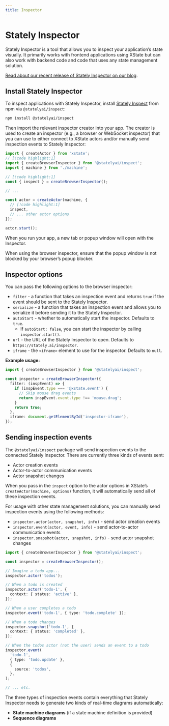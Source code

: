 ```yaml
---
title: Inspector
---
```


# Stately Inspector

Stately Inspector is a tool that allows you to inspect your application’s state visually. It primarily works with frontend applications using XState but can also work with backend code and code that uses any state management solution.

<Callout>

[Read about our recent release of Stately Inspector on our blog](../../docs/assets/blog/2024-01-15-stately-inspector/).

</Callout>

## Install Stately Inspector

To inspect applications with Stately Inspector, install [Stately Inspect](https://github.com/statelyai/inspect) from npm via `@statelyai/inspect`:

```bash
npm install @statelyai/inspect
```

Then import the relevant inspector creator into your app. The creator is used to create an inspector (e.g., a browser or WebSocket inspector) that you can use to either connect to XState actors and/or manually send inspection events to Stately Inspector:

```ts
import { createActor } from 'xstate';
// [!code highlight:1]
import { createBrowserInspector } from '@statelyai/inspect';
import { machine } from './machine';

// [!code highlight:1]
const { inspect } = createBrowserInspector();

// ...

const actor = createActor(machine, {
  // [!code highlight:1]
  inspect,
  // ... other actor options
});

actor.start();
```

When you run your app, a new tab or popup window will open with the Inspector.

<Callout>

When using the browser inspector, ensure that the popup window is not blocked by your browser’s popup blocker.

</Callout>

## Inspector options

You can pass the following options to the browser inspector:

- `filter` - a function that takes an inspection event and returns `true` if the event should be sent to the Stately Inspector.
- `serialize` - a function that takes an inspection event and allows you to serialize it before sending it to the Stately Inspector.
- `autoStart` - whether to automatically start the inspector. Defaults to `true`.
  - If `autoStart: false`, you can start the inspector by calling `inspector.start()`.
- `url` - the URL of the Stately Inspector to open. Defaults to `https://stately.ai/inspector`.
- `iframe` - the `<iframe>` element to use for the inspector. Defaults to `null`.

**Example usage:**

```ts
import { createBrowserInspector } from '@statelyai/inspect';

const inspector = createBrowserInspector({
  filter: (inspEvent) => {
    if (inspEvent.type === '@xstate.event') {
      // Skip mouse drag events
      return inspEvent.event.type !== 'mouse.drag';
    }
    return true;
  },
  iframe: document.getElementById('inspector-iframe'),
});
```

## Sending inspection events

The `@statelyai/inspect` package will send inspection events to the connected Stately Inspector. There are currently three kinds of events sent:

- Actor creation events
- Actor-to-actor communication events
- Actor snapshot changes

When you pass in the `inspect` option to the actor options in XState’s `createActor(machine, options)` function, it will automatically send all of these inspection events.

For usage with other state management solutions, you can manually send inspection events using the following methods:

- `inspector.actor(actor, snapshot, info)` - send actor creation events
- `inspector.event(actor, event, info)` - send actor-to-actor communication events
- `inspector.snapshot(actor, snapshot, info)` - send actor snapshot changes

```ts
import { createBrowserInspector } from '@statelyai/inspect';

const inspector = createBrowserInspector();

// Imagine a todo app...
inspector.actor('todos');

// When a todo is created
inspector.actor('todo-1', {
  context: { status: 'active' },
});

// When a user completes a todo
inspector.event('todo-1', { type: 'todo.complete' });

// When a todo changes
inspector.snapshot('todo-1', {
  context: { status: 'completed' },
});

// When the todos actor (not the user) sends an event to a todo
inspector.event(
  'todo-1',
  { type: 'todo.update' },
  {
    source: 'todos',
  },
);

// ... etc.
```

The three types of inspection events contain everything that Stately Inspector needs to generate two kinds of real-time diagrams automatically:

- **State machine diagrams** (if a state machine definition is provided)
- **Sequence diagrams**
